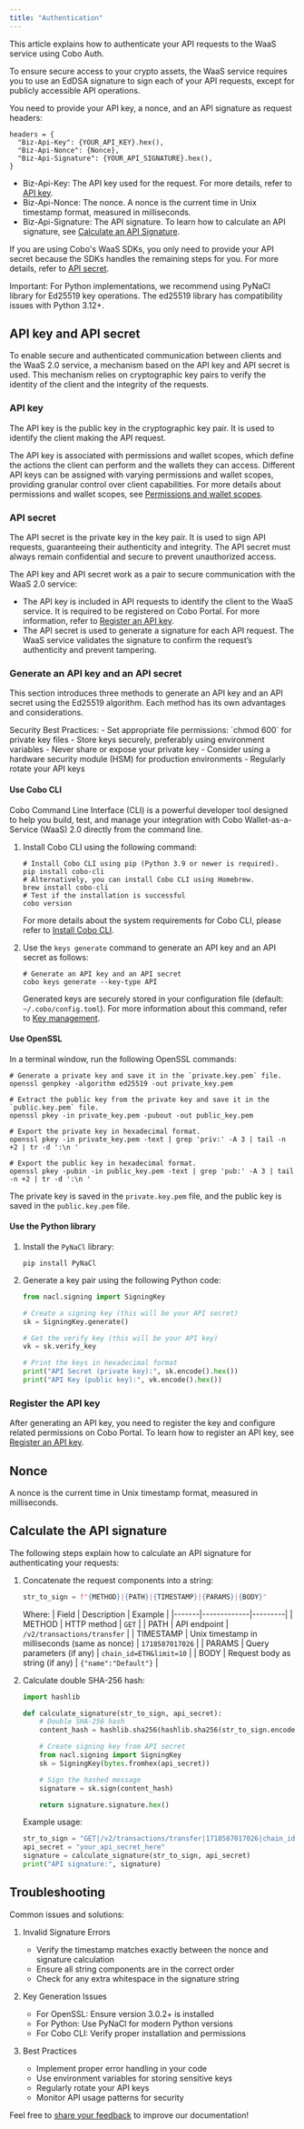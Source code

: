 ```yaml
---
title: "Authentication"
---
```


This article explains how to authenticate your API requests to the WaaS service using Cobo Auth.

To ensure secure access to your crypto assets, the WaaS service requires you to use an EdDSA signature to sign each of your API requests, except for publicly accessible API operations.

You need to provide your API key, a nonce, and an API signature as request headers:

```
headers = {
  "Biz-Api-Key": {YOUR_API_KEY}.hex(),
  "Biz-Api-Nonce": {Nonce},
  "Biz-Api-Signature": {YOUR_API_SIGNATURE}.hex(),
}
```

- Biz-Api-Key: The API key used for the request. For more details, refer to [API key](#api-key).
- Biz-Api-Nonce: The nonce. A nonce is the current time in Unix timestamp format, measured in milliseconds.
- Biz-Api-Signature: The API signature. To learn how to calculate an API signature, see [Calculate an API Signature](#calculate-the-api-signature).

If you are using Cobo's WaaS SDKs, you only need to provide your API secret because the SDKs handles the remaining steps for you. For more details, refer to [API secret](#api-secret).

<Warning>
Important: For Python implementations, we recommend using PyNaCl library for Ed25519 key operations. The ed25519 library has compatibility issues with Python 3.12+.
</Warning>

## API key and API secret

To enable secure and authenticated communication between clients and the WaaS 2.0 service, a mechanism based on the API key and API secret is used. This mechanism relies on cryptographic key pairs to verify the identity of the client and the integrity of the requests.

### API key

The API key is the public key in the cryptographic key pair. It is used to identify the client making the API request.

The API key is associated with permissions and wallet scopes, which define the actions the client can perform and the wallets they can access. Different API keys can be assigned with varying permissions and wallet scopes, providing granular control over client capabilities.
<Info>For more details about permissions and wallet scopes, see [Permissions and wallet scopes](/v2/guides/overview/permissions-and-wallet-scopes).</Info>

### API secret

The API secret is the private key in the key pair. It is used to sign API requests, guaranteeing their authenticity and integrity. The API secret must always remain confidential and secure to prevent unauthorized access.

The API key and API secret work as a pair to secure communication with the WaaS 2.0 service:

- The API key is included in API requests to identify the client to the WaaS service. It is required to be registered on Cobo Portal. For more information, refer to [Register an API key](https://manuals.cobo.com/en/portal/developer-console/create-api-key).
- The API secret is used to generate a signature for each API request. The WaaS service validates the signature to confirm the request’s authenticity and prevent tampering.

### Generate an API key and an API secret

This section introduces three methods to generate an API key and an API secret using the Ed25519 algorithm. Each method has its own advantages and considerations.

<Warning>
Security Best Practices:
- Set appropriate file permissions: `chmod 600` for private key files
- Store keys securely, preferably using environment variables
- Never share or expose your private key
- Consider using a hardware security module (HSM) for production environments
- Regularly rotate your API keys
</Warning>

#### Use Cobo CLI

Cobo Command Line Interface (CLI) is a powerful developer tool designed to help you build, test, and manage your integration with Cobo Wallet-as-a-Service (WaaS) 2.0 directly from the command line.

1. Install Cobo CLI using the following command:

    ```shell
    # Install Cobo CLI using pip (Python 3.9 or newer is required).
    pip install cobo-cli
    # Alternatively, you can install Cobo CLI using Homebrew.
    brew install cobo-cli
    # Test if the installation is successful
    cobo version
    ```

    For more details about the system requirements for Cobo CLI, please refer to [Install Cobo CLI](/v2/developer-tools/cobo-cli/quick-start-guide#system-requirements).

2. Use the `keys generate` command to generate an API key and an API secret as follows:

    ```shell
    # Generate an API key and an API secret
    cobo keys generate --key-type API
    ```

    Generated keys are securely stored in your configuration file (default: `~/.cobo/config.toml`). For more information about this command, refer to [Key management](/v2/developer-tools/cobo-cli/key-management).

#### Use OpenSSL

In a terminal window, run the following OpenSSL commands:

```shell
# Generate a private key and save it in the `private.key.pem` file.
openssl genpkey -algorithm ed25519 -out private_key.pem

# Extract the public key from the private key and save it in the `public.key.pem` file.
openssl pkey -in private_key.pem -pubout -out public_key.pem

# Export the private key in hexadecimal format.
openssl pkey -in private_key.pem -text | grep 'priv:' -A 3 | tail -n +2 | tr -d ':\n '

# Export the public key in hexadecimal format.
openssl pkey -pubin -in public_key.pem -text | grep 'pub:' -A 3 | tail -n +2 | tr -d ':\n '
```

The private key is saved in the `private.key.pem` file, and the public key is saved in the `public.key.pem` file.

#### Use the Python library

1. Install the `PyNaCl` library:

   ```shell
   pip install PyNaCl
   ```

2. Generate a key pair using the following Python code:

   ```python
   from nacl.signing import SigningKey

   # Create a signing key (this will be your API secret)
   sk = SigningKey.generate()

   # Get the verify key (this will be your API key)
   vk = sk.verify_key

   # Print the keys in hexadecimal format
   print("API Secret (private key):", sk.encode().hex())
   print("API Key (public key):", vk.encode().hex())
   ```

### Register the API key

After generating an API key, you need to register the key and configure related permissions on Cobo Portal. To learn how to register an API key, see [Register an API key](https://manuals.cobo.com/en/portal/developer-console/create-api-key).

## Nonce

A nonce is the current time in Unix timestamp format, measured in milliseconds.

## Calculate the API signature

The following steps explain how to calculate an API signature for authenticating your requests:

1. Concatenate the request components into a string:

   ```python
   str_to_sign = f"{METHOD}|{PATH}|{TIMESTAMP}|{PARAMS}|{BODY}"
   ```

   Where:
   | Field | Description | Example |
   |-------|-------------|---------|
   | METHOD | HTTP method | `GET` |
   | PATH | API endpoint | `/v2/transactions/transfer` |
   | TIMESTAMP | Unix timestamp in milliseconds (same as nonce) | `1718587017026` |
   | PARAMS | Query parameters (if any) | `chain_id=ETH&limit=10` |
   | BODY | Request body as string (if any) | `{"name":"Default"}` |

2. Calculate double SHA-256 hash:

   ```python
   import hashlib

   def calculate_signature(str_to_sign, api_secret):
       # Double SHA-256 hash
       content_hash = hashlib.sha256(hashlib.sha256(str_to_sign.encode()).digest()).digest()

       # Create signing key from API secret
       from nacl.signing import SigningKey
       sk = SigningKey(bytes.fromhex(api_secret))

       # Sign the hashed message
       signature = sk.sign(content_hash)

       return signature.signature.hex()
   ```

   Example usage:
   ```python
   str_to_sign = "GET|/v2/transactions/transfer|1718587017026|chain_id=ETH&limit=10|"
   api_secret = "your_api_secret_here"
   signature = calculate_signature(str_to_sign, api_secret)
   print("API signature:", signature)
   ```

## Troubleshooting

Common issues and solutions:

1. Invalid Signature Errors
   - Verify the timestamp matches exactly between the nonce and signature calculation
   - Ensure all string components are in the correct order
   - Check for any extra whitespace in the signature string

2. Key Generation Issues
   - For OpenSSL: Ensure version 3.0.2+ is installed
   - For Python: Use PyNaCl for modern Python versions
   - For Cobo CLI: Verify proper installation and permissions

3. Best Practices
   - Implement proper error handling in your code
   - Use environment variables for storing sensitive keys
   - Regularly rotate your API keys
   - Monitor API usage patterns for security

<Tip>Feel free to [share your feedback](https://forms.zohopublic.com/cobo/form/DocumentFeedbackForm/formperma/QvLOhxJv1_JMsJ-1dleZ8Itb_7rzN-LtgvsDdxosoVI) to improve our documentation!</Tip>
